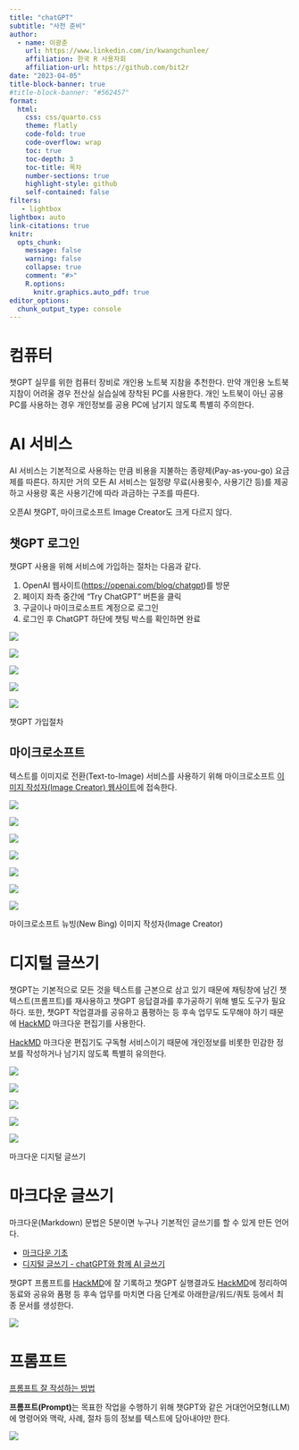 ```yaml
---
title: "chatGPT"
subtitle: "사전 준비"
author:
  - name: 이광춘
    url: https://www.linkedin.com/in/kwangchunlee/
    affiliation: 한국 R 사용자회
    affiliation-url: https://github.com/bit2r
date: "2023-04-05"
title-block-banner: true
#title-block-banner: "#562457"
format:
  html:
    css: css/quarto.css
    theme: flatly
    code-fold: true
    code-overflow: wrap
    toc: true
    toc-depth: 3
    toc-title: 목차
    number-sections: true
    highlight-style: github    
    self-contained: false
filters:
   - lightbox
lightbox: auto
link-citations: true
knitr:
  opts_chunk: 
    message: false
    warning: false
    collapse: true
    comment: "#>" 
    R.options:
      knitr.graphics.auto_pdf: true
editor_options: 
  chunk_output_type: console
---
```



# 컴퓨터

챗GPT 실무를 위한 컴퓨터 장비로 개인용 노트북 지참을 추천한다.
만약 개인용 노트북 지참이 어려울 경우 전산실 실습실에 장착된 PC를 사용한다.
개인 노트북이 아닌 공용 PC를 사용하는 경우 개인정보를 공용 PC에 남기지 않도록 특별히 주의한다.

# AI 서비스

AI 서비스는 기본적으로 사용하는 만큼 비용을 지불하는 종량제(Pay-as-you-go) 요금제를 
따른다. 하지만 거의 모든 AI 서비스는 일정량 무료(사용횟수, 사용기간 등)를 제공하고 
사용량 혹은 사용기간에 따라 과금하는 구조를 따른다.

오픈AI 챗GPT, 마이크로소프트 Image Creator도 크게 다르지 않다.

## 챗GPT 로그인

챗GPT 사용을 위해 서비스에 가입하는 절차는 다음과 같다.

1. OpenAI 웹사이트(<https://openai.com/blog/chatgpt>)를 방문
1. 페이지 좌측 중간에 "Try ChatGPT" 버튼을 클릭
1. 구글이나 마이크로소프트 계정으로 로그인
1. 로그인 후 ChatGPT 하단에 챗팅 박스를 확인하면 완료

::: {#fig-signup layout-ncol=5}

![](images/chatgpt-signup-01.jpg)

![](images/chatgpt-signup-02.jpg)

![](images/chatgpt-signup-03.jpg)

![](images/chatgpt-signup-04.jpg)

![](images/chatgpt-signup-05.jpg)


챗GPT 가입절차

:::

## 마이크로소프트

텍스트를 이미지로 전환(Text-to-Image) 서비스를 사용하기 위해 마이크로소프트
[이미지 작성자(Image Creator) 웹사이트](https://www.bing.com/images/create?)에 접속한다.

::: {#fig-ms-signup layout-ncol=7}

![](images/microsoft-singup-00.jpg)

![](images/microsoft-singup-01.jpg)
 
![](images/microsoft-singup-02.jpg)

![](images/microsoft-singup-04.jpg)

![](images/microsoft-singup-05.jpg)

![](images/microsoft-singup-06.jpg)

![](images/microsoft-singup-07.jpg)

마이크로소프트 뉴빙(New Bing) 이미지 작성자(Image Creator)

:::


# 디지털 글쓰기

챗GPT는 기본적으로 모든 것을 텍스트를 근본으로 삼고 있기 때문에 
채팅창에 남긴 챗 텍스트(프롬프트)를 재사용하고 챗GPT 응답결과를 
후가공하기 위해 별도 도구가 필요하다. 또한, 챗GPT 작업결과를 
공유하고 품평하는 등 후속 업무도 도무해야 하기 때문에 [HackMD](https://hackmd.io/) 
마크다운 편집기를 사용한다.

[HackMD](https://hackmd.io/) 마크다운 편집기도 구독형 서비스이기 때문에
개인정보를 비롯한 민감한 정보를 작성하거나 남기지 않도록 특별히 유의한다.

::: {#fig-ms-signup layout-ncol=5}

![](images/hackmd-singup-01.jpg)

![](images/hackmd-singup-02.jpg)

![](images/chatgpt-signup-04.jpg)

![](images/hackmd-singup-04.jpg)

![](images/hackmd-singup-05.jpg)

마크다운 디지털 글쓰기

:::


# 마크다운 글쓰기

마크다운(Markdown) 문법은 5분이면 누구나 기본적인 글쓰기를 할 수 있게 만든 언어다.

- [마크다운 기초](http://statkclee.github.io/modern-scientific-authoring/02-markdown-kr.html)
- [디지털 글쓰기 - chatGPT와 함께 AI 글쓰기](https://r2bit.com/bitBook/)

챗GPT 프롬프트를 [HackMD](https://hackmd.io/)에 잘 기록하고 챗GPT 실행결과도 
[HackMD](https://hackmd.io/)에 정리하여 동료와 공유와 품평 등 
후속 업무를 마치면 다음 단계로 아래한글/워드/쿼토 등에서 최종 문서를 생성한다.

![](images/workflow.jpg)


# 프롬프트

[[프롬프트 잘 작성하는 방법](https://r2bit.com/chatGPT/prompt.html)]{.aside}

**프롬프트(Prompt)**는 목표한 작업을 수행하기 위해 챗GPT와 같은 거대언어모형(LLM)에 
명령어와 맥락, 사례, 절차 등의 정보를 텍스트에 담아내야만 한다.

![](images/prompt-component.jpg)





